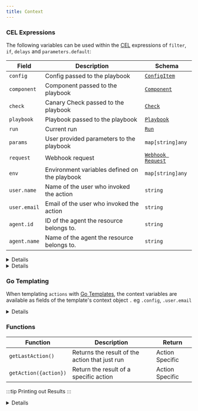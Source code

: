 ```yaml
---
title: Context
---
```


### CEL Expressions

The following variables can be used within the [CEL](/reference/scripting/cel) expressions of `filter`, `if`, `delays` and `parameters.default`:

| Field        | Description                                   | Schema                                             |
| ------------ | --------------------------------------------- | -------------------------------------------------- |
| `config`     | Config passed to the playbook                 | [`ConfigItem`](/reference/config-db)               |
| `component`  | Component passed to the playbook              | [`Component`](/reference/topology/components)      |
| `check`      | Canary Check passed to the playbook           | [`Check`](/reference/canary-checker/check)         |
| `playbook`   | Playbook passed to the playbook               | [`Playbook`](/reference/playbooks)                  |
| `run`        | Current run                                   | [`Run`](/reference/playbooks/#run)                            |
| `params`     | User provided parameters to the playbook      | `map[string]any`                                   |
| `request`    | Webhook request                               | [`Webhook Request`](/reference/playbooks/webhooks) |
| `env`        | Environment variables defined on the playbook | `map[string]any`                                   |
| `user.name`  | Name of the user who invoked the action       | `string`                                           |
| `user.email` | Email of the user who invoked the action      | `string`                                           |
| `agent.id`   | ID of the agent the resource belongs to.      | `string`                                           |
| `agent.name` | Name of the agent the resource belongs to.    | `string`                                           |

<details summary="Conditionally Running Actions">
<div>
Playbook actions can be selectively executed based on CEL expressions. These expressions must either return

- a boolean value (`true` indicating run the action & skip the action otherwise)
- or a special function among the ones listed below

| Function    | Description                                                 |
| ----------- | ----------------------------------------------------------- |
| `always()`  | run no matter what; even if the playbook is cancelled/fails |
| `failure()` | run if any of the previous actions failed                   |
| `skip()`    | skip running this action                                    |
| `success()` | run only if all previous actions succeeded (default)        |
| `timeout()` | run only if any of the previous actions timed out           |

```yaml title="delete-kubernetes-pod.yaml" file=<rootDir>/modules/mission-control/fixtures/playbooks/exec-filter.yaml

```

</div>
</details>

<details summary="Defaulting Parameters">
  <div>
    ```yaml title="delete-kubernetes-pod.yaml"
    apiVersion:
      mission-control.flanksource.com/v1
      kind: Playbook
      metadata:
        name: edit
      spec:
        title: 'Edit Kustomize Resource'
        icon: flux
        parameters:
          //highlight-next-line
        - default: 'chore: update $(.config.type)/$(.config.name)'
          name: commit_message
    ```
  </div>
</details>

### Go Templating

When templating `actions` with [Go Templates](/reference/scripting/gotemplate), the context variables are available as fields of the template's context object `.` eg `.config`, `.user.email`

<details summary="Templating Actions">
  <div>
    ```yaml title="delete-kubernetes-pod.yaml" file=<rootDir>/modules/mission-control/fixtures/playbooks/scale-deployment.yaml
    ```
  </div>
</details>

### Functions

| Function              | Description                                    | Return          |
| --------------------- | ---------------------------------------------- | --------------- |
| `getLastAction()`     | Returns the result of the action that just run | Action Specific |
| `getAction({action})` | Return the result of a specific action         | Action Specific |

:::tip Printing out Results
:::

<details summary="Reusing Action Results">
  <div>
    ```yaml title="action-results.yaml" file=<rootDir>/modules/mission-control/fixtures/playbooks/action-result.yaml
    ```
  </div>
</details>
